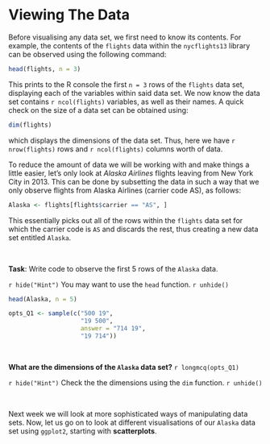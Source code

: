 # Viewing The Data {-}

Before visualising any data set, we first need to know its contents. For example, the contents of the `flights` data within the `nycflights13` library can be observed using the following command:

```r
head(flights, n = 3)
```

This prints to the R console the first `n = 3` rows of the `flights` data set, displaying each of the variables within said data set. We now know the data set contains `r ncol(flights)` variables, as well as their names. A quick check on the size of a data set can be obtained using:

```r
dim(flights)
```

which displays the dimensions of the data set. Thus, here we have `r nrow(flights)` rows and `r ncol(flights)` columns worth of data.

To reduce the amount of data we will be working with and make things a little easier, let's only look at *Alaska Airlines* flights leaving from New York City in 2013. This can be done by subsetting the data in such a way that we only observe flights from Alaska Airlines (carrier code AS), as follows:

```r
Alaska <- flights[flights$carrier == "AS", ]
```

This essentially picks out all of the rows within the `flights` data set for which the carrier code is `AS` and discards the rest, thus creating a new data set entitled `Alaska`.

<br>

**Task**: Write code to observe the first 5 rows of the `Alaska` data.

`r hide("Hint")`
You may want to use the `head` function.
`r unhide()`

```r
head(Alaska, n = 5)
```

```r
opts_Q1 <- sample(c("500 19",
                    "19 500",
                    answer = "714 19",
                    "19 714"))
```

<br>

**What are the dimensions of the `Alaska` data set?**
`r longmcq(opts_Q1)`

`r hide("Hint")`
Check the the dimensions using the `dim` function.
`r unhide()`

<br>

Next week we will look at more sophisticated ways of manipulating data sets. Now, let us go on to look at different visualisations of our `Alaska` data set using `ggplot2`, starting with **scatterplots**.

<br>
<br>

